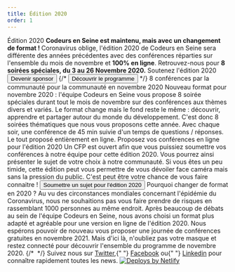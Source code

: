 ```yaml
---
title: Édition 2020
order: 1
---
```



<OGImage path="/images/ces/social.jpg" />
<Stack spacing="16">
  <Card
    variant="primary"
  >
    <Flex align="center" justify="center" direction={{ base: 'column', lg: 'row'}}>
      <Box maxW="60ch">
        <Heading fontSize="2xl">
          Édition 2020
        </Heading>
        <Text>
          <strong>
            Codeurs en Seine est maintenu, mais avec un changement de format&nbsp;!
          </strong>
        </Text>
        <Text>
          Coronavirus oblige, l'édition 2020 de Codeurs en Seine sera différente des années précédentes avec des conférences réparties sur l'ensemble du mois de novembre et <strong>100% en ligne</strong>.
        </Text>
        <Text>
          Retrouvez-nous pour <strong>8 soirées spéciales, du 3 au 26 Novembre 2020.</strong>
        </Text>
      </Box>
      <Box
        ml={{ lg: 'auto' }}
        pt={{ base: 4, lg: 0 }}
        pl={{ lg: 4 }}
        maxW={{ lg: '16rem' }}
        w="full"
      >
        <ButtonGroup
          spacing={4}
          align="center"
          childProps={{ w: { base: 'full', xs: 'auto', lg: 'full'} }}
        >
          <Text color="brand.50" fontSize="sm" fontWeight="bold" textAlign="center">
            Soutenez l'édition 2020
          </Text>
          <Button as={Link} to="sponsors" color="brand.600">
            Devenir sponsor
          </Button>
          {/* <Button variant="outline" _hover={{ color: 'brand.600', bg: 'white' }}>
            Découvrir le programme
          </Button> */}
        </ButtonGroup>
      </Box>
    </Flex>
  </Card>

  <Stack isInline spacing="8" align="flex-start" justify="center">
    <Stack maxW="60ch" spacing={4}>
      <Heading as="h3" fontSize="xl">
        8 conférences par la communauté pour la communauté en novembre 2020
      </Heading>
      <Text>
        Nouveau format pour novembre 2020 : l'équipe Codeurs en Seine vous propose 8 soirée spéciales durant tout le mois de novembre sur des conférences aux thèmes divers et variés.
      </Text>
      <Text>
        Le format change mais le fond reste le même : découvrir, apprendre et partager autour du monde du développement.
      </Text>
      <Text>
        C'est donc 8 soirées thématiques que nous vous proposons cette année. Avec chaque soir, une conférence de 45 min suivie d'un temps de questions / réponses. Le tout proposé entièrement en ligne.
      </Text>
      <Heading as="h3" fontSize="xl" mt={8}>Proposez vos conférences en ligne pour l'édition 2020</Heading>
      <Text>
        Un CFP est ouvert afin que vous puissiez soumettre vos conférences à notre équipe pour cette édition 2020. Vous pourrez ainsi présenter le sujet de votre choix à notre communauté. Si vous êtes un peu timide, cette édition peut vous permettre de vous dévoiler face caméra mais sans la pression du public. C'est peut être votre chance de vous faire connaitre !
      </Text>
      <Box textAlign="center">
        <Button as="a" href="https://cfp.codeursenseine.com" variantColor="brand" target="_blank" rel="noopener noreferrer">
          Soumettre un sujet pour l'édition 2020
        </Button>
      </Box>
      <Heading as="h3" fontSize="xl" mt={8}>
        Pourquoi changer de format en 2020 ?
      </Heading>
      <Text>
        Au vu des circonstances mondiales concernant l'épidémie du Coronavirus, nous ne souhaitions pas vous faire prendre de risques en rassemblant 1000 personnes au même endroit. Après beaucoup de débats au sein de l'équipe Codeurs en Seine, nous avons choisi un format plus adapté et agréable pour une version en ligne de l'édition 2020.
      </Text>
      <Text>
        Nous espérons pouvoir de nouveau vous proposer une journée de conférences gratuites en novembre 2021.
        Mais d'ici là, n'oubliez pas votre masque et restez connecté pour découvrir l'ensemble du programme de novembre 2020.
      </Text>
    </Stack>
    {/* <Box w="2xl" maxW="full" borderRadius="lg" overflow="hidden">
      <Image src="https://bit.ly/sage-adebayo" alt="" />
    </Box> */}
  </Stack>

  <Stack spacing="4">
    <Newsletter />
    <Text textAlign="center">
      Suivez nous sur <A href="https://twitter.com/codeursenseine">Twitter</A>,{" "}
      <A href="http://facebook.com/codeursenseine">Facebook</A> ou{" "}
      <A href="https://fr.linkedin.com/company/codeurs-en-seine">Linkedin</A> pour
      connaître rapidement toutes les news.
    </Text>
  </Stack>

  <Flex align="center" justify="center">
    <a href="https://www.netlify.com">
      <img src="https://www.netlify.com/img/global/badges/netlify-light.svg" alt="Deploys by Netlify" />
    </a>
  </Flex>

</Stack>
